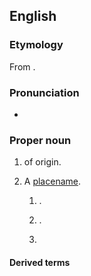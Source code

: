 ==English==
{{wikipedia|Sullivan (surname)}}
{{slim-wikipedia|Sullivan#Places}}

===Etymology===
From {{der|en|ga|Ó Súilleabháin}}.

===Pronunciation===
* {{IPA|en|/ˈsʌlɪvən/}}

===Proper noun===
{{en-proper noun|s}}

# {{surname|en|from=Irish|nodot=1}} of {{l|en|Irish}} origin.
# A [[placename]].
## {{place|en|city/county seat|co/Moultrie County|s/Illinois|c/USA}}.
## {{place|en|city/county seat|co/Sullivan County|s/Indiana|c/USA}}.
## {{ellipsis of|en|Sullivan County}}

====Derived terms====
{{der3|en|
|Sullivan County
|Sully
|County of Sullivan
}}